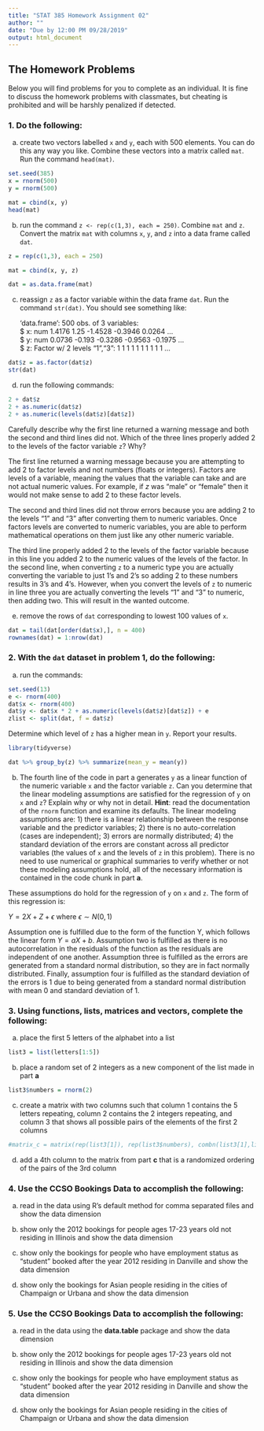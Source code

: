 ```yaml
---
title: "STAT 385 Homework Assignment 02"
author: ""
date: "Due by 12:00 PM 09/28/2019"
output: html_document
---
```


## The Homework Problems

Below you will find problems for you to complete as an individual. It is fine to discuss the homework problems with classmates, but cheating is prohibited and will be harshly penalized if detected.

### 1. Do the following:

a. create two vectors labelled `x` and `y`, each with 500 elements.  You can do this any way you like.  Combine these vectors into a matrix called `mat`.  Run the command `head(mat)`.

```r
set.seed(385)
x = rnorm(500)
y = rnorm(500)

mat = cbind(x, y)
head(mat)
```

b. run the command `z <- rep(c(1,3), each = 250)`.  Combine `mat` and `z`.  Convert the matrix `mat` with columns `x`, `y`, and `z` into a data frame called `dat`. 

```r
z = rep(c(1,3), each = 250)

mat = cbind(x, y, z)

dat = as.data.frame(mat)
```


c. reassign `z` as a factor variable within the data frame `dat`.  Run the command `str(dat)`.  You should see something like:

    'data.frame':	500 obs. of  3 variables:<br>
    $ x: num  1.4176 1.25 -1.4528 -0.3946 0.0264 ...<br>
    $ y: num  0.0736 -0.193 -0.3286 -0.9563 -0.1975 ...<br>
    $ z: Factor w/ 2 levels "1","3": 1 1 1 1 1 1 1 1 1 1 ...
  
```r
dat$z = as.factor(dat$z)
str(dat)
```


d. run the following commands:

```r
2 + dat$z
2 + as.numeric(dat$z)
2 + as.numeric(levels(dat$z)[dat$z])
```

Carefully describe why the first line returned a warning message and both the second and third lines      did not.  Which of the three lines properly added 2 to the levels of the factor variable `z`? Why?

The first line returned a warning message because you are attempting to add 2 to factor levels and not numbers (floats or integers). Factors are levels of a variable, meaning the values that the variable can take and are not actual numeric values. For example, if *z* was "male" or "female" then it would not make sense to add 2 to these factor levels.

The second and third lines did not throw errors because you are adding 2 to the levels "1" and "3" after converting them to numeric variables. Once factors levels are converted to numeric variables, you are able to perform mathematical operations on them just like any other numeric variable.

The third line properly added 2 to the levels of the factor variable because in this line you added 2 to the numeric values of the levels of the factor. In the second line, when converting `z` to a numeric type you are actually converting the variable to just 1's and 2's so adding 2 to these numbers results in 3's and 4's. However, when you convert the levels of `z` to numeric in line three you are actually converting the levels "1" and "3" to numeric, then adding two. This will result in the wanted outcome.


e. remove the rows of `dat` corresponding to lowest 100 values of `x`.

```r
dat = tail(dat[order(dat$x),], n = 400)
rownames(dat) = 1:nrow(dat)
```


### 2. With the `dat` dataset in problem 1, do the following:

a. run the commands:

```r
set.seed(13)
e <- rnorm(400)
dat$x <- rnorm(400)
dat$y <- dat$x * 2 + as.numeric(levels(dat$z)[dat$z]) + e
zlist <- split(dat, f = dat$z)
```

Determine which level of `z` has a higher mean in `y`.  Report your results.

```r
library(tidyverse)

dat %>% group_by(z) %>% summarize(mean_y = mean(y))
```


b.  The fourth line of the code in part a generates `y` as a linear function of the numeric variable `x` and the factor variable `z`.  Can you determine that the linear modeling assumptions are satisfied for the regression of `y` on `x` and `z`? Explain why or why not in detail. **Hint**: read the documentation of the `rnorm` function and examine its defaults.  The linear modeling assumptions are: 1) there is a linear relationship between the response variable and the predictor variables; 2) there is no auto-correlation (cases are independent); 3) errors are normally distributed; 4) the standard deviation of the errors are constant across all predictor variables (the values of `x` and the levels of `z` in this problem).  There is no need to use numerical or graphical summaries to verify whether or not these modeling assumptions hold, all of the necessary information is contained in the code chunk in part **a**.

These assumptions do hold for the regression of `y` on `x` and `z`. The form of this regression is:

$Y = 2X + Z + \epsilon$ where $\epsilon \sim N(0,1)$

Assumption one is fulfilled due to the form of the function Y, which follows the linear form $Y = aX + b$. Assumption two is fulfilled as there is no autocorrelation in the residuals of the function as the residuals are independent of one another. Assumption three is fulfilled as the errors are generated from a standard normal distribution, so they are in fact normally distributed. Finally, assumption four is fulfilled as the standard deviation of the errors is 1 due to being generated from a standard normal distribution with mean 0 and standard deviation of 1.
 

### 3. Using functions, lists, matrices and vectors, complete the following:

a. place the first 5 letters of the alphabet into a list

```r
list3 = list(letters[1:5])
```


b. place a random set of 2 integers as a new component of the list made in part **a**

```r
list3$numbers = rnorm(2)
```


c. create a matrix with two columns such that column 1 contains the 5 letters repeating, column 2 contains the 2 integers repeating, and column 3 that shows all possible pairs of the elements of the first 2 columns  

```r
#matrix_c = matrix(rep(list3[1]), rep(list3$numbers), combn(list3[1],list3$numbers), 2)
```

d. add a 4th column to the matrix from part **c** that is a randomized ordering of the pairs of the 3rd column


### 4. Use the CCSO Bookings Data to accomplish the following:

a. read in the data using R's default method for comma separated files and show the data dimension

b. show only the 2012 bookings for people ages 17-23 years old not residing in Illinois and show the data dimension

c. show only the bookings for people who have employment status as "student" booked after the year 2012 residing in Danville and show the data dimension

d. show only the bookings for Asian people residing in the cities of Champaign or Urbana and show the data dimension


### 5. Use the CCSO Bookings Data to accomplish the following:

a. read in the data using the **data.table** package and show the data dimension

b. show only the 2012 bookings for people ages 17-23 years old not residing in Illinois and show the data dimension

c. show only the bookings for people who have employment status as "student" booked after the year 2012 residing in Danville and show the data dimension

d. show only the bookings for Asian people residing in the cities of Champaign or Urbana and show the data dimension

